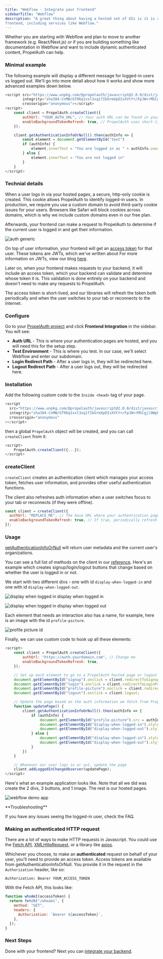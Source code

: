 ```yaml
---
title: "Webflow - Integrate your frontend"
sidebarTitle: "Webflow"
description: "A great thing about having a hosted set of UIs is it is compatible with any
frontend, including services like Webflow."
---
```


Whether you are starting with Webflow and plan to move to another framework
(e.g. React/Next.js) or if you are building something like documentation in
Webflow and want to include dynamic authenticated content, PropelAuth can help.

### Minimal example

The following example will display a different message for logged-in users vs
logged out. We'll go into more detail about how it works and show more advanced
examples down below.

```js
<script src="https://www.unpkg.com/@propelauth/javascript@2.0.0/dist/javascript.min.js"
        integrity="sha384-CnMW/GT96q1vxl3xq1fIbUrmXpDIsXVtY+/FpJW+rMSCgjlOWpbVfs5G0dg2bMN5"
        crossorigin="anonymous"></script>
<script>
    const client = PropelAuth.createClient({
        authUrl: "YOUR_AUTH_URL", // Your auth URL can be found in your PropelAuth dashboard. You will have a different URL for your test and production environment, so you may want to store it in an ENV variable.
        enableBackgroundTokenRefresh: true, // PropelAuth uses short-lived tokens for security reasons. Enabling this feature will automatically refresh those tokens in the background. See technical details for more info.
    });

    client.getAuthenticationInfoOrNull().then(authInfo => {
        const element = document.getElementById("text")
        if (authInfo) {
            element.innerText = "You are logged in as " + authInfo.user.email // User contains other metadata like userId
        } else {
            element.innerText = "You are not logged in"
        }
    }
</script>
```

### Technial details

When a user logs in via your hosted pages, a secure, http-only cookie is
created. This cookie allows PropelAuth to identify logged-in users. In
production, we require you use a custom domain to avoid third-party cookie
issues for your users. Browsers like Safari will block cookies across domains,
which is why we include custom domains even in our free plan.

Afterwards, your frontend can make a request to PropelAuth to determine if the
current user is logged in and get their information.

![auth generic](/images/auth-generic-1.png)

On top of user information, your frontend will get an
[access token](/overview/access-tokens) for that user. These tokens
are JWTs, which we've written about For more information on JWTs, view our blog
[here](https://www.propelauth.com/post/jwts-explained-with-code-examples).

Later on, when your frontend makes requests to your backend, it will include an
access token, which your backend can validate and determine whose token it is.
This validation is done entirely on your backend and doesn't need to make any
requests to PropelAuth.

The access token is short-lived, and our libraries will refresh the token both
periodically and when the user switches to your tab or reconnects to the
internet.

### Configure

Go to your [PropelAuth project](https://auth.propelauth.com/signup) and click
**Frontend Integration** in the sidebar. You will see:

- **Auth URL** - This is where your authentication pages are hosted, and you
  will need this for the setup step.
- **Test Environment** - This is where you test. In our case, we'll select
  Webflow and enter our subdomain.
- **Login Redirect Path** - After a user logs in, they will be redirected here.
- **Logout Redirect Path** - After a user logs out, they will be redirected
  here.

### Installation

Add the following custom code to the `Inside <head>` tag of your page.

```js
<script
  src="https://www.unpkg.com/@propelauth/javascript@2.0.0/dist/javascript.min.js"
  integrity="sha384-CnMW/GT96q1vxl3xq1fIbUrmXpDIsXVtY+/FpJW+rMSCgjlOWpbVfs5G0dg2bMN5"
  crossorigin="anonymous"
></script>
```

then a global `PropelAuth` object will be created, and you can call
`createClient` from it:

```js
<script>
    PropelAuth.createClient({...});
</script>
```

### createClient

`createClient` creates an authentication client which manages your access token,
fetches user information, and provides other useful authentication functions.

The client also refreshes auth information when a user switches focus to your
tab or reconnects (if they were offline).

```js
const client = createClient({
  authUrl: "REPLACE_ME", // The base URL where your authentication pages are hosted. You can find this under the Frontend Integration section for your project.
  enableBackgroundTokenRefresh: true, // If true, periodically refresh the access token in the background. This helps ensure you always have a valid token ready to go. Default true.
});
```

### Usage

[getAuthenticationInfoOrNull](/reference/frontend/javascript) will return user
metadata and the current user's organizations.

You can see a full list of methods on the client in our
[reference](/reference/frontend/javascript). Here's an example which creates
signup/login/logout buttons that change based on whether the user is logged in
or not.

We start with two different divs - one with id `display-when-logged-in` and one
with id `display-when-logged-out`.

![display when logged in display when logged in](/images/display-when-logged-in.png)

![display when logged in display when logged out](/images/display-when-logged-out.png)

Each element that needs an interaction also has a name, for example, here is an
image with the id `profile-picture`.

![profile picture id](/images/profile-picture.png)

Finally, we can use custom code to hook up all these elements:

```js
<script>
    const client = PropelAuth.createClient({
        authUrl: "https://auth.yourdomain.com", // Change me
        enableBackgroundTokenRefresh: true,
    });

    // Set up each element to go to a PropelAuth hosted page or logout
    document.getElementById("signup").onclick = client.redirectToSignupPage;
    document.getElementById("login").onclick = client.redirectToLoginPage;
    document.getElementById("profile-picture").onclick = client.redirectToAccountPage;
    document.getElementById("logout").onclick = client.logout;

    // Update the page based on the auth information we fetch from PropelAuth
    function updatePage() {
        client.getAuthenticationInfoOrNull().then(authInfo => {
            if (authInfo) {
                document.getElementById("profile-picture").src = authInfo.user.pictureUrl;
                document.getElementById("display-when-logged-in").style.display = "revert";
                document.getElementById("display-when-logged-out").style.display = "none";
            } else {
                document.getElementById("display-when-logged-in").style.display = "none";
                document.getElementById("display-when-logged-out").style.display = "revert";
            }
        })
    }

    // Whenever our user logs in or out, update the page
    client.addLoggedInChangeObserver(updatePage);
</script>
```

Here's what an example application looks like. Note that all we did was create
the 2 divs, 3 buttons, and 1 image. The rest is our hosted pages.

![webflow demo app](/images/webflow_demo.gif)

<Note>
**Troubleshooting**

If you have any issues seeing the logged-in user, check the FAQ.

</Note>

### Making an authenticated HTTP request

There are a lot of ways to make HTTP requests in Javascript. You could use the
[Fetch API](https://developer.mozilla.org/en-US/docs/Web/API/Fetch_API/Using_Fetch),
[XMLHttpRequest](https://developer.mozilla.org/en-US/docs/Web/API/XMLHttpRequest),
or a library like [axios](https://www.npmjs.com/package/axios).

Whichever you choose, to make an **authenticated** request on behalf of your
user, you'll need to provide an access token. Access tokens are available from
getAuthenticationInfoOrNull. You provide it in the request in the
`Authorization` header, like so:

```
Authorization: Bearer YOUR_ACCESS_TOKEN
```

With the Fetch API, this looks like:

```js
function whoAmI(accessToken) {
  return fetch("/whoami", {
    method: "GET",
    headers: {
      Authorization: `Bearer ${accessToken}`,
    },
  });
}
```

### Next Steps

Done with your frontend? Next you can
[integrate your backend](/getting-started/backend-integration/overview).
